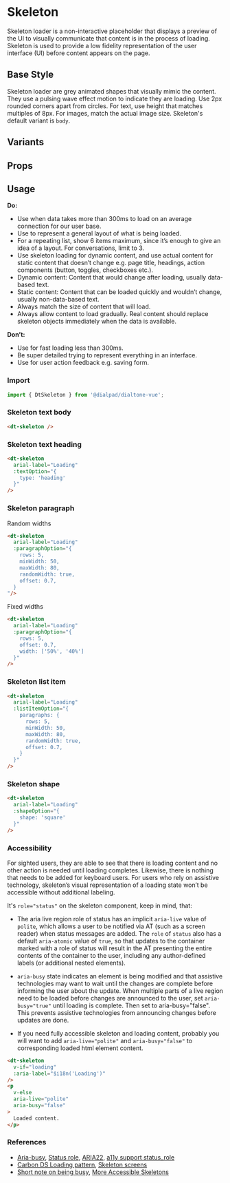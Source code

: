 

<Meta of={SkeletonStories}/>

# Skeleton

<Subtitle>
    Skeleton loader is a non-interactive placeholder that displays a preview of the UI to visually communicate that
    content is in the process of loading. Skeleton is used to provide a low fidelity representation of the user
    interface (UI) before content appears on the page.
</Subtitle>

## Base Style

Skeleton loader are grey animated shapes that visually mimic the content. They use a pulsing wave effect motion to
indicate they are loading. Use 2px rounded corners apart from circles. For text, use height that matches multiples of
8px. For images, match the actual image size. Skeleton's default variant is `body`.

<Canvas>
  <Story of={SkeletonStories.Default} />
</Canvas>

## Variants

<Canvas>
  <Story of={SkeletonStories.Variants} />
</Canvas>

## Props

<Controls />

## Usage

**Do:**

- Use when data takes more than 300ms to load on an average connection for our user base.
- Use to represent a general layout of what is being loaded.
- For a repeating list, show 6 items maximum, since it’s enough to give an idea of a layout.
For conversations, limit to 3.
- Use skeleton loading for dynamic content, and use actual content for static content that doesn’t change e.g. page
title, headings, action components (button, toggles, checkboxes etc.).
- Dynamic content: Content that would change after loading, usually data-based text.
- Static content: Content that can be loaded quickly and wouldn’t change, usually non-data-based text.
- Always match the size of content that will load.
- Always allow content to load gradually. Real content should replace skeleton objects immediately when the data
is available.

**Don’t:**

- Use for fast loading less than 300ms.
- Be super detailed trying to represent everything in an interface.
- Use for user action feedback e.g. saving form.

### Import

```jsx
import { DtSkeleton } from '@dialpad/dialtone-vue';
```

### Skeleton text body

```html
<dt-skeleton />
```

### Skeleton text heading

```html
<dt-skeleton
  arial-label="Loading"
  :textOption="{
    type: 'heading'
  }"
/>
```

### Skeleton paragraph

Random widths

```html
<dt-skeleton
  arial-label="Loading"
  :paragraphOption="{
    rows: 5,
    minWidth: 50,
    maxWidth: 80,
    randomWidth: true,
    offset: 0.7,
  }
"/>
```

Fixed widths

```html
<dt-skeleton
  arial-label="Loading"
  :paragraphOption="{
    rows: 5,
    offset: 0.7,
    width: ['50%', '40%']
  }"
/>
```

### Skeleton list item

```html
<dt-skeleton
  arial-label="Loading"
  :listItemOption="{
    paragraphs: {
      rows: 5,
      minWidth: 50,
      maxWidth: 80,
      randomWidth: true,
      offset: 0.7,
    }
  }"
/>
```

### Skeleton shape

```html
<dt-skeleton
  arial-label="Loading"
  :shapeOption="{
    shape: 'square'
  }"
/>
```

### Accessibility

For sighted users, they are able to see that there is loading content and no other action is needed until loading completes.
Likewise, there is nothing that needs to be added for keyboard users.
For users who rely on assistive technology, skeleton’s visual representation of a loading state won’t be accessible
without additional labeling.

It's `role="status"` on the skeleton component, keep in mind, that:

- The aria live region role of status has an implicit `aria-live` value of `polite`, which allows a user to be notified
via AT (such as a screen reader) when status messages are added. The `role` of `status` also has a default `aria-atomic`
value of `true`, so that updates to the container marked with a role of status will result in the AT presenting the
entire contents of the container to the user, including any author-defined labels (or additional nested elements).

- `aria-busy` state indicates an element is being modified and that assistive technologies may want to wait until the
changes are complete before informing the user about the update.
When multiple parts of a live region need to be loaded before changes are announced to the user, set `aria-busy="true"`
until loading is complete. Then set to aria-busy="false". This prevents assistive technologies from announcing changes
before updates are done.

- If you need fully accessible skeleton and loading content, probably you will want to add `aria-live="polite"`
and `aria-busy="false"` to corresponding loaded html element content.

```html
<dt-skeleton
  v-if="loading"
  :aria-label="$i18n('Loading')"
/>
<p
  v-else
  aria-live="polite"
  aria-busy="false"
>
  Loaded content.
</p>
```

### References

- [Aria-busy](https://accessibilityresources.org/aria-busy),
[Status role](https://www.digitala11y.com/status-role/),
[ARIA22](https://www.w3.org/WAI/WCAG21/Techniques/aria/ARIA22),
[a11y support status_role](https://a11ysupport.io/tech/aria/status_role#support-table-1)
- [Carbon DS Loading pattern](https://www.carbondesignsystem.com/patterns/loading-pattern/),
[Skeleton screens](https://uxdesign.cc/what-you-should-know-about-skeleton-screens-a820c45a571a)
- [Short note on being busy](https://www.tpgi.com/short-note-on-being-busy/),
[More Accessible Skeletons](https://adrianroselli.com/2020/11/more-accessible-skeletons.html)
